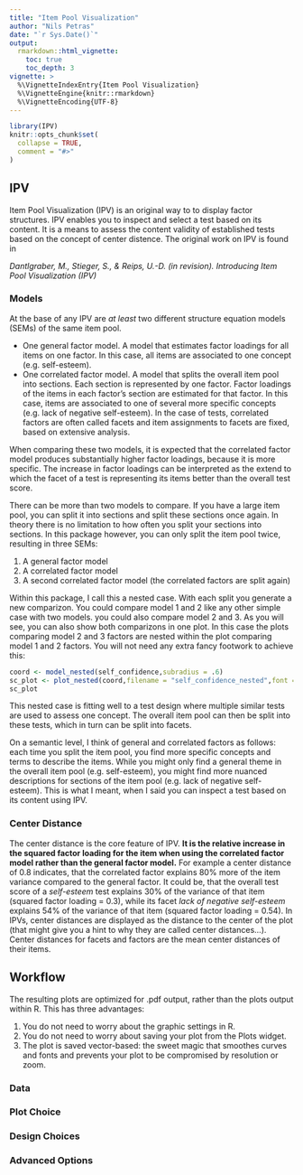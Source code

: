 ```yaml
---
title: "Item Pool Visualization"
author: "Nils Petras"
date: "`r Sys.Date()`"
output:
  rmarkdown::html_vignette:
    toc: true
    toc_depth: 3
vignette: >
  %\VignetteIndexEntry{Item Pool Visualization}
  %\VignetteEngine{knitr::rmarkdown}
  %\VignetteEncoding{UTF-8}
---
```


```r
library(IPV)
knitr::opts_chunk$set(
  collapse = TRUE,
  comment = "#>"
)
```

## IPV

Item Pool Visualization (IPV) is an original way to to display factor structures. IPV enables you to inspect and select a test based on its content. It is a means to assess the content validity of established tests based on the concept of center distence. The original work on IPV is found in

*Dantlgraber, M., Stieger, S., & Reips, U.-D. (in revision). Introducing Item Pool Visualization (IPV)*

### Models

At the base of any IPV are *at least* two different structure equation models (SEMs) of the same item pool.

- One general factor model. A model that estimates factor loadings for all items on one factor. In this case, all items are associated to one concept (e.g. self-esteem).
- One correlated factor model. A model that splits the overall item pool into sections. Each section is represented by one factor. Factor loadings of the items in each factor's section are estimated for that factor. In this case, items are associated to one of several more specific concepts (e.g. lack of negative self-esteem). In the case of tests, correlated factors are often called facets and item assignments to facets are fixed, based on extensive analysis.

When comparing these two models, it is expected that the correlated factor model produces substantially higher factor loadings, because it is more specific. The increase in factor loadings can be interpreted as the extend to which the facet of a test is representing its items better than the overall test score.

There can be more than two models to compare. If you have a large item pool, you can split it into sections and split these sections once again. In theory there is no limitation to how often you split your sections into sections. In this package however, you can only split the item pool twice, resulting in three SEMs:

1. A general factor model
2. A correlated factor model 
3. A second correlated factor model (the correlated factors are split again)

Within this package, I call this a nested case. With each split you generate a new comparizon. You could compare model 1 and 2 like any other simple case with two models. you could also compare model 2 and 3. As you will see, you can also show both comparizons in one plot. In this case the plots comparing model 2 and 3 factors are nested within the plot comparing model 1 and 2 factors. You will not need any extra fancy footwork to achieve this:

```r
coord <- model_nested(self_confidence,subradius = .6)
sc_plot <- plot_nested(coord,filename = "self_confidence_nested",font = "sans",size = .5)
sc_plot

```

This nested case is fitting well to a test design where multiple similar tests are used to assess one concept. The overall item pool can then be split into these tests, which in turn can be split into facets.

On a semantic level, I think of general and correlated factors as follows: each time you split the item pool, you find more specific concepts and terms to describe the items. While you might only find a general theme in the overall item pool (e.g. self-esteem), you might find more nuanced descriptions for sections of the item pool (e.g. lack of negative self-esteem). This is what I meant, when I said you can inspect a test based on its content using IPV.

### Center Distance

The center distance is the core feature of IPV. **It is the relative increase in the squared factor loading for the item when using the correlated factor model rather than the general factor model.** For example a center distance of 0.8 indicates, that the correlated factor explains 80% more of the item variance compared to the general factor. It could be, that the overall test score of a *self-esteem* test explains 30% of the variance of that item (squared factor loading = 0.3), while its facet *lack of negative self-esteem* explains 54% of the variance of that item (squared factor loading = 0.54). In IPVs, center distances are displayed as the distance to the center of the plot (that might give you a hint to why they are called center distances...). Center distances for facets and factors are the mean center distances of their items.

## Workflow

The resulting plots are optimized for .pdf output, rather than the plots output within R. This has three advantages:

1. You do not need to worry about the graphic settings in R.
2. You do not need to worry about saving your plot from the Plots widget.
3. The plot is saved vector-based: the sweet magic that smoothes curves and fonts and prevents your plot to be compromised by resolution or zoom.

### Data

### Plot Choice

### Design Choices

### Advanced Options
